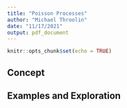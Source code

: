 ```yaml
---
title: "Poisson Processes"
author: "Michael Throolin"
date: "11/17/2021"
output: pdf_document
---
```


```r
knitr::opts_chunk$set(echo = TRUE)
```

## Concept

## Examples and Exploration
